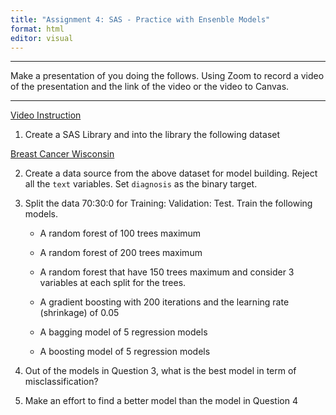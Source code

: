 ```yaml
---
title: "Assignment 4: SAS - Practice with Ensenble Models"
format: html
editor: visual
---
```


-------

Make a presentation of you doing the follows. Using Zoom to record a video of the presentation and the link of the video or the video to Canvas. 

-------

[Video Instruction]()

1. Create a SAS Library and into the library the following dataset

[Breast Cancer Wisconsin](https://bryantstats.github.io/math460/data/breast_cancer.csv)

2. Create a data source from the above dataset for model building. Reject all the `text` variables.  Set `diagnosis` as the binary target. 

3. Split the data 70:30:0 for Training: Validation: Test. Train the following models.  

    - A random forest of 100 trees maximum
  
    - A random forest of 200 trees maximum
  
    - A random forest that have 150 trees maximum and consider 3 variables at each split for the trees.
  
    - A gradient boosting with 200 iterations and the learning rate (shrinkage) of 0.05
    
    - A bagging model of 5 regression models
    
    - A boosting model of 5 regression models

4. Out of the models in Question 3, what is the best model in term of misclassification? 

5. Make an effort to find a better model than the model in Question 4